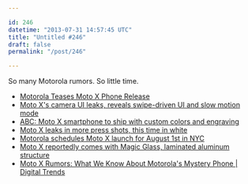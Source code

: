 ```yaml
---

id: 246
datetime: "2013-07-31 14:57:45 UTC"
title: "Untitled #246"
draft: false
permalink: "/post/246"

---
```


So many Motorola rumors. So little time. 

 
 * [Motorola Teases Moto X Phone Release](http://www.ibtimes.com/motorola-teases-moto-x-phone-release-1364991)
 * [Moto X's camera UI leaks, reveals swipe-driven UI and slow motion mode](http://www.engadget.com/2013/07/22/moto-x-camera-ui-leaks/)
 * [ABC: Moto X smartphone to ship with custom colors and engraving](http://www.engadget.com/2013/07/03/moto-x-smartphone/)
 * [Moto X leaks in more press shots, this time in white](http://www.engadget.com/2013/07/20/moto-x-leaks-in-more-press-shots-this-time-in-white/)
 * [Motorola schedules Moto X launch for August 1st in NYC](http://www.engadget.com/2013/07/19/moto-x-launch/)
 * [Moto X reportedly comes with Magic Glass, laminated aluminum structure](http://www.engadget.com/2013/07/27/moto-x-magic-glass-leak-renders/)
 * [Moto X Rumors: What We Know About Motorola's Mystery Phone | Digital Trends](http://www.digitaltrends.com/mobile/motorola-x-phone-rumor-roundup/)



